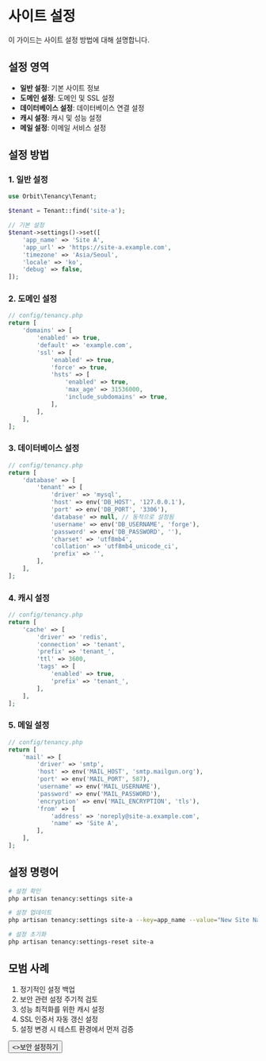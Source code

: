# 사이트 설정

이 가이드는 사이트 설정 방법에 대해 설명합니다.

## 설정 영역

- **일반 설정**: 기본 사이트 정보
- **도메인 설정**: 도메인 및 SSL 설정
- **데이터베이스 설정**: 데이터베이스 연결 설정
- **캐시 설정**: 캐시 및 성능 설정
- **메일 설정**: 이메일 서비스 설정

## 설정 방법

### 1. 일반 설정

```php {{ title: '일반 설정' }}
use Orbit\Tenancy\Tenant;

$tenant = Tenant::find('site-a');

// 기본 설정
$tenant->settings()->set([
    'app_name' => 'Site A',
    'app_url' => 'https://site-a.example.com',
    'timezone' => 'Asia/Seoul',
    'locale' => 'ko',
    'debug' => false,
]);
```

### 2. 도메인 설정

```php {{ title: '도메인 설정' }}
// config/tenancy.php
return [
    'domains' => [
        'enabled' => true,
        'default' => 'example.com',
        'ssl' => [
            'enabled' => true,
            'force' => true,
            'hsts' => [
                'enabled' => true,
                'max_age' => 31536000,
                'include_subdomains' => true,
            ],
        ],
    ],
];
```

### 3. 데이터베이스 설정

```php {{ title: '데이터베이스 설정' }}
// config/tenancy.php
return [
    'database' => [
        'tenant' => [
            'driver' => 'mysql',
            'host' => env('DB_HOST', '127.0.0.1'),
            'port' => env('DB_PORT', '3306'),
            'database' => null, // 동적으로 설정됨
            'username' => env('DB_USERNAME', 'forge'),
            'password' => env('DB_PASSWORD', ''),
            'charset' => 'utf8mb4',
            'collation' => 'utf8mb4_unicode_ci',
            'prefix' => '',
        ],
    ],
];
```

### 4. 캐시 설정

```php {{ title: '캐시 설정' }}
// config/tenancy.php
return [
    'cache' => [
        'driver' => 'redis',
        'connection' => 'tenant',
        'prefix' => 'tenant_',
        'ttl' => 3600,
        'tags' => [
            'enabled' => true,
            'prefix' => 'tenant_',
        ],
    ],
];
```

### 5. 메일 설정

```php {{ title: '메일 설정' }}
// config/tenancy.php
return [
    'mail' => [
        'driver' => 'smtp',
        'host' => env('MAIL_HOST', 'smtp.mailgun.org'),
        'port' => env('MAIL_PORT', 587),
        'username' => env('MAIL_USERNAME'),
        'password' => env('MAIL_PASSWORD'),
        'encryption' => env('MAIL_ENCRYPTION', 'tls'),
        'from' => [
            'address' => 'noreply@site-a.example.com',
            'name' => 'Site A',
        ],
    ],
];
```

## 설정 명령어

```bash {{ title: '설정 명령어' }}
# 설정 확인
php artisan tenancy:settings site-a

# 설정 업데이트
php artisan tenancy:settings site-a --key=app_name --value="New Site Name"

# 설정 초기화
php artisan tenancy:settings-reset site-a
```

## 모범 사례

1. 정기적인 설정 백업
2. 보안 관련 설정 주기적 검토
3. 성능 최적화를 위한 캐시 설정
4. SSL 인증서 자동 갱신 설정
5. 설정 변경 시 테스트 환경에서 먼저 검증

<div className="not-prose">
  <Button href="/multi-site/security" variant="text" arrow="right">
    <>보안 설정하기</>
  </Button>
</div> 